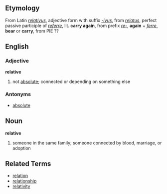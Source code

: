==Etymology==
From Latin ''[[relativus]]'', adjective form with suffix ''[[-ivus]]'', from ''[[relatus]]'', perfect passive participle of ''[[referre]]'', lit. '''carry again''', from prefix ''[[re-]]'', '''again''' + ''[[ferre]]'', '''bear''' or '''carry''', from PIE ??

==English==
===Adjective===
'''relative'''

# not [[absolute]]; connected or depending on something else

===Antonyms===
*[[absolute]]

==Noun==
'''relative'''

# someone in the same family; someone connected by blood, marriage, or adoption

==Related Terms==
*[[relation]]
*[[relationship]]
*[[relativity]]